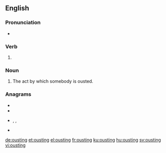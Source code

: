 ==English==

===Pronunciation===
* {{rhymes|aʊstɪŋ|lang=en}}

===Verb===
{{head|en|present participle}}

# {{present participle of|oust|lang=en|nocat=1}}

===Noun===
{{en-noun}}

# The act by which somebody is ousted.

===Anagrams===
* {{l|en|outings}}
* {{l|en|outsing}}
* {{l|en|sign out}}, {{l|en|sign-out}}, {{l|en|signout}}
* {{l|en|sing out}}

[[de:ousting]]
[[et:ousting]]
[[el:ousting]]
[[fr:ousting]]
[[ku:ousting]]
[[hu:ousting]]
[[sv:ousting]]
[[vi:ousting]]